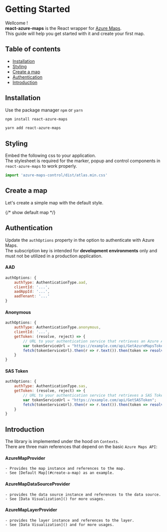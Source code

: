


<Meta of={DefaultMapStories.Example} />

# Getting Started

Wellcome ! <br/>
**react-azure-maps** is the React wrapper for [Azure Maps](https://azure.microsoft.com/pl-pl/services/azure-maps/). <br/>
This guide will help you get started with it and create your first map.

## Table of contents
- [Installation](#installation)
- [Styling](#styling)
- [Create a map](#create-a-map)
- [Authentication](#authentication)
- [Introduction](#introduction)

## Installation

Use the package manager `npm` or `yarn`

```bash
npm install react-azure-maps
```

```bash
yarn add react-azure-maps
```

## Styling
Embed the following css to your application. <br/>
The stylesheet is required for the marker, popup and control components in `react-azure-maps` to work properly.
```javascript
import 'azure-maps-control/dist/atlas.min.css'
```
## Create a map
Let's create a simple map with the default style.

{/* show default map */}
<DefaultMap/>
<Source code={code} />

## Authentication

Update the `authOptions` property in the option to authenticate with Azure Maps. <br/>
The subscription key is intended for **development environments** only and must not be utilized in a production application.
#### AAD
```javascript
authOptions: {
    authType: AuthenticationType.aad,
    clientId: '...',
    aadAppId: '...',
    aadTenant: '...'
}
```
#### Anonymous
```javascript
authOptions: {
    authType: AuthenticationType.anonymous,
    clientId: '...',
    getToken: (resolve, reject) => {
        // URL to your authentication service that retrieves an Azure Active Directory Token.
        var tokenServiceUrl = "https://example.com/api/GetAzureMapsToken";
        fetch(tokenServiceUrl).then(r => r.text()).then(token => resolve(token));
    }
}
```

#### SAS Token
```javascript
authOptions: {
    authType: AuthenticationType.sas,
    getToken: (resolve, reject) => {
        // URL to your authentication service that retrieves a SAS Token.
        var tokenServiceUrl = "https://example.com/api/GetSASToken";
        fetch(tokenServiceUrl).then(r => r.text()).then(token => resolve(token));
    }
}
```
## Introduction
The library is implemented under the hood on `Contexts`. <br/>
There are three main references that depend on the basic `Azure Maps API`:
#### AzureMapProvider 
    - Provides the map instance and references to the map.
    - See [Default Map](#create-a-map) as an example.
#### AzureMapDataSourceProvider
    - provides the data source instance and references to the data source.
    - See [Data Visualization]() for more usages.
#### AzureMapLayerProvider
    - provides the layer instance and references to the layer.
    - See [Data Visualization]() and for more usages.